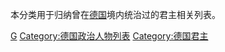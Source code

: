 本分类用于归纳曾在[[德国|德国]]境内统治过的君主相关列表。

[[Category:欧洲君主列表|G]]
[[Category:德国政治人物列表|Category:德国政治人物列表]]
[[Category:德国君主|Category:德国君主]]